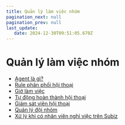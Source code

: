 ```yaml
---
title: Quản lý làm việc nhóm
pagination_next: null
pagination_prev: null
last_update:
   date: 2024-12-30T09:51:05.670Z
---
```

# Quản lý làm việc nhóm
* [Agent là gì?](/40-quan-ly-lam-viec-nhom/1.-agent-la-gi-.mdx)
* [Rule phân phối hội thoại](/40-quan-ly-lam-viec-nhom/2-rule-phan-phoi-hoi-thoai.mdx)
* [Giờ làm việc](/40-quan-ly-lam-viec-nhom/3-gio-lam-viec.mdx)
* [Tự động hoàn thành hội thoại](/40-quan-ly-lam-viec-nhom/4-tu-dong-hoan-thanh-hoi-thoai.mdx)
* [Giám sát viên hội thoại](/40-quan-ly-lam-viec-nhom/5-giam-sat-vien-hoi-thoai.mdx)
* [Quản lý đội nhóm](/40-quan-ly-lam-viec-nhom/6-quan-ly-doi-nhom.mdx)
* [Xử lý khi có nhân viên nghỉ việc trên Subiz](/40-quan-ly-lam-viec-nhom/7-xu-ly-khi-co-nhan-vien-nghi-viec-tren-subiz.mdx)